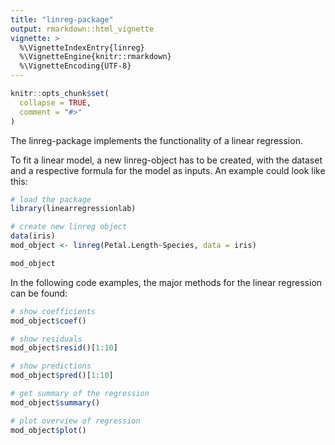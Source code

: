 ```yaml
---
title: "linreg-package"
output: rmarkdown::html_vignette
vignette: >
  %\VignetteIndexEntry{linreg}
  %\VignetteEngine{knitr::rmarkdown}
  %\VignetteEncoding{UTF-8}
---
```


```r
knitr::opts_chunk$set(
  collapse = TRUE,
  comment = "#>"
)
```

The linreg-package implements the functionality of a linear regression. 

To fit a linear model, a new linreg-object has to be created, with the dataset and a respective formula for the model as inputs. An example could look like this:
```r
# load the package
library(linearregressionlab)

# create new linreg object
data(iris)
mod_object <- linreg(Petal.Length~Species, data = iris) 

mod_object
```
In the following code examples, the major methods for the linear regression can be found:

```r
# show coefficients
mod_object$coef()

# show residuals
mod_object$resid()[1:10]

# show predictions
mod_object$pred()[1:10]

# get summary of the regression
mod_object$summary()
```

```r
# plot overview of regression
mod_object$plot()
```
